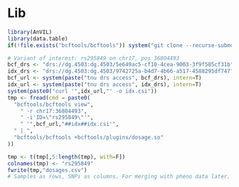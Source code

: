 # Lib
```r
library(AnVIL)
library(data.table)
if(!file.exists("bcftools/bcftools")) system("git clone --recurse-submodules https://github.com/samtools/htslib.git; git clone https://github.com/samtools/bcftools.git; cd bcftools; make")
```

```r
# Variant of interest: rs295849 on chr17, pos 36804493
bcf_drs <- "drs://dg.4503:dg.4503/5e649ac5-cf10-4cea-9003-3f9f585cf31b"
idx_drs <- "drs://dg.4503:dg.4503/9742725a-b4d7-4b66-a517-4588295df747"
bcf_url <- system(paste("tnu drs access", bcf_drs), intern=T)
idx_url <- system(paste("tnu drs access", idx_drs), intern=T)
system(paste0("curl '",idx_url,"' -o idx.csi"))
tmp <- fread(cmd = paste0(
  "bcftools/bcftools view",
    " -r chr17:36804493",
    " -i'ID=\"rs295849\"'",
    " '",bcf_url,"##idx##idx.csi'",
  " | ",
  "bcftools/bcftools +bcftools/plugins/dosage.so"
))

tmp <- t(tmp[,5:length(tmp), with=F])
colnames(tmp) <- "rs295849"
fwrite(tmp,"dosages.csv")
# Samples as rows, SNPs as columns. For merging with pheno data later.
```
